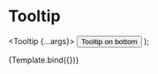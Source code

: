 
<Meta title="Components/Tooltip" component={Tooltip} />

<h1>Tooltip</h1>

  <Tooltip {...args}>
    <Button
      variant="btn btn-secondary"
      data-bs-toggle="tooltip"
      data-bs-placement="bottom"
      data-bs-title="Tooltip on bottom"
      label="Tooltip on Bottom"
    >
      Tooltip on bottom
    </Button>
  </Tooltip>
);

<Canvas>
  <Story name="Base" args={{}}>
    {Template.bind({})}
  </Story>
</Canvas>

<ArgsTable of={Tooltip} story="Base" />
